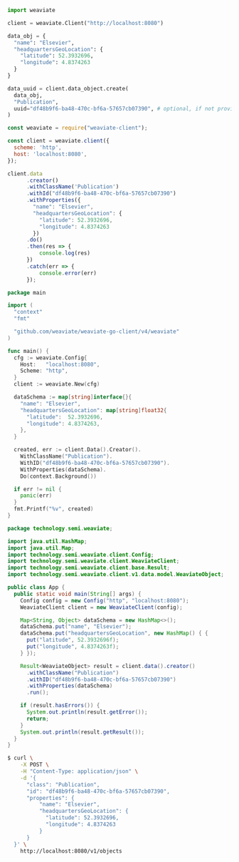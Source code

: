 
<Tabs groupId="languages">
<TabItem value="py" label="Python">

```python
import weaviate

client = weaviate.Client("http://localhost:8080")

data_obj = {
  "name": "Elsevier",
  "headquartersGeoLocation": {
    "latitude": 52.3932696,
    "longitude": 4.8374263
  }
}

data_uuid = client.data_object.create(
  data_obj,
  "Publication",
  uuid="df48b9f6-ba48-470c-bf6a-57657cb07390", # optional, if not provided, one is going to be generated
)
```

</TabItem>
<TabItem value="js" label="JavaScript">

```js
const weaviate = require("weaviate-client");

const client = weaviate.client({
  scheme: 'http',
  host: 'localhost:8080',
});

client.data
      .creator()
      .withClassName('Publication')
      .withId("df48b9f6-ba48-470c-bf6a-57657cb07390")
      .withProperties({
        "name": "Elsevier",
        "headquartersGeoLocation": {
          "latitude": 52.3932696,
          "longitude": 4.8374263
        })
      .do()
      .then(res => {
          console.log(res)
      })
      .catch(err => {
          console.error(err)
      });
```

</TabItem>
<TabItem value="go" label="Go">

```go
package main

import (
  "context"
  "fmt"

  "github.com/weaviate/weaviate-go-client/v4/weaviate"
)

func main() {
  cfg := weaviate.Config{
    Host:   "localhost:8080",
    Scheme: "http",
  }
  client := weaviate.New(cfg)

  dataSchema := map[string]interface{}{
    "name": "Elsevier",
    "headquartersGeoLocation": map[string]float32{
      "latitude":  52.3932696,
      "longitude": 4.8374263,
    },
  }

  created, err := client.Data().Creator().
    WithClassName("Publication").
    WithID("df48b9f6-ba48-470c-bf6a-57657cb07390").
    WithProperties(dataSchema).
    Do(context.Background())

  if err != nil {
    panic(err)
  }
  fmt.Printf("%v", created)
}
```

</TabItem>
<TabItem value="java" label="Java">

```java
package technology.semi.weaviate;

import java.util.HashMap;
import java.util.Map;
import technology.semi.weaviate.client.Config;
import technology.semi.weaviate.client.WeaviateClient;
import technology.semi.weaviate.client.base.Result;
import technology.semi.weaviate.client.v1.data.model.WeaviateObject;

public class App {
  public static void main(String[] args) {
    Config config = new Config("http", "localhost:8080");
    WeaviateClient client = new WeaviateClient(config);

    Map<String, Object> dataSchema = new HashMap<>();
    dataSchema.put("name", "Elsevier");
    dataSchema.put("headquartersGeoLocation", new HashMap() { {
      put("latitude", 52.3932696f);
      put("longitude", 4.8374263f);
    } });

    Result<WeaviateObject> result = client.data().creator()
      .withClassName("Publication")
      .withID("df48b9f6-ba48-470c-bf6a-57657cb07390")
      .withProperties(dataSchema)
      .run();

    if (result.hasErrors()) {
      System.out.println(result.getError());
      return;
    }
    System.out.println(result.getResult());
  }
}
```

</TabItem>
<TabItem value="curl" label="Curl">

```bash
$ curl \
    -X POST \
    -H "Content-Type: application/json" \
    -d '{
      "class": "Publication",
      "id": "df48b9f6-ba48-470c-bf6a-57657cb07390",
      "properties": {
          "name": "Elsevier",
          "headquartersGeoLocation": {
            "latitude": 52.3932696,
            "longitude": 4.8374263
          }
      }
  }' \
    http://localhost:8080/v1/objects
```

</TabItem>
</Tabs>